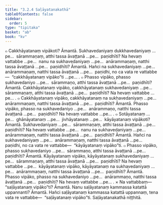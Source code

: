 ```yaml
---
title: "3.2.4 Saḷāyatanakathā"
tableOfContents: false
sidebar:
  order: 5
type: "tipitaka"
basket: "ab"
book: "kv"
---
```



<DynamicBreadcrumb />

<Division number="638" book="kv" bookNo="32" page="339">

<Paragraph number="2103" book="kv">
๐ Cakkhāyatanaṃ vipākoti? Āmantā. Sukhavedaniyaṃ dukkhavedaniyaṃ …pe…  sārammaṇaṃ, atthi tassa āvaṭṭanā …pe…  paṇidhīti? Na hevaṃ vattabbe …pe…  nanu na sukhavedaniyaṃ …pe…  anārammaṇaṃ, natthi tassa āvaṭṭanā …pe…  paṇidhīti? Āmantā. Hañci na sukhavedaniyaṃ …pe…  anārammaṇaṃ, natthi tassa āvaṭṭanā …pe…  paṇidhi, no ca vata re vattabbe—  “cakkhāyatanaṃ vipāko”ti …pe… .
</Paragraph>

<Paragraph number="2104" book="kv">
๐ Phasso vipāko, phasso sukhavedaniyo …pe…  sārammaṇo, atthi tassa āvaṭṭanā …pe…  paṇidhīti? Āmantā. Cakkhāyatanaṃ vipāko, cakkhāyatanaṃ sukhavedaniyaṃ …pe…  sārammaṇaṃ, atthi tassa āvaṭṭanā …pe…  paṇidhīti? Na hevaṃ vattabbe …pe… .
</Paragraph>

<Paragraph number="2105" book="kv">
๐ Cakkhāyatanaṃ vipāko, cakkhāyatanaṃ na sukhavedaniyaṃ …pe…  anārammaṇaṃ, natthi tassa āvaṭṭanā …pe…  paṇidhīti? Āmantā. Phasso vipāko, phasso na sukhavedaniyo …pe…  anārammaṇo, natthi tassa āvaṭṭanā …pe…  paṇidhīti? Na hevaṃ vattabbe …pe… .
</Paragraph>

</Division>
<Division number="639" book="kv" bookNo="32" page="339">

<Paragraph number="2106" book="kv">
๐ Sotāyatanaṃ …pe…  ghānāyatanaṃ …pe…  jivhāyatanaṃ …pe…  kāyāyatanaṃ vipākoti? Āmantā. Sukhavedaniyaṃ …pe…  sārammaṇaṃ, atthi tassa āvaṭṭanā …pe…  paṇidhīti? Na hevaṃ vattabbe …pe…  nanu na sukhavedaniyaṃ …pe…  anārammaṇaṃ, natthi tassa āvaṭṭanā …pe…  paṇidhīti? Āmantā. Hañci na sukhavedaniyaṃ …pe…  anārammaṇaṃ, natthi tassa āvaṭṭanā …pe…  paṇidhi, no ca vata re vattabbe—  “kāyāyatanaṃ vipāko”ti.
</Paragraph>

<Paragraph number="2107" book="kv">
๐ Phasso vipāko, phasso sukhavedaniyo …pe…  sārammaṇo, atthi tassa āvaṭṭanā …pe…  paṇidhīti? Āmantā. Kāyāyatanaṃ vipāko, kāyāyatanaṃ sukhavedaniyaṃ …pe…  sārammaṇaṃ, atthi tassa āvaṭṭanā …pe…  paṇidhīti? Na hevaṃ vattabbe …pe…  kāyāyatanaṃ vipāko, kāyāyatanaṃ na sukhavedaniyaṃ …pe…  anārammaṇaṃ, natthi tassa āvaṭṭanā …pe…  paṇidhīti? Āmantā. Phasso vipāko, phasso na sukhavedaniyo …pe…  anārammaṇo, natthi tassa āvaṭṭanā …pe…  paṇidhīti? Na hevaṃ vattabbe …pe… .
</Paragraph>

</Division>
<Division number="640" book="kv" bookNo="32" page="340">

<Paragraph number="2108" book="kv">
× Na vattabbaṃ—  “saḷāyatanaṃ vipāko”ti? Āmantā. Nanu saḷāyatanaṃ kammassa katattā uppannanti? Āmantā. Hañci saḷāyatanaṃ kammassa katattā uppannaṃ, tena vata re vattabbe—  “saḷāyatanaṃ vipāko”ti.

</Paragraph>
</Division>

<Paragraph number="2109" type="center" book="kv">
Saḷāyatanakathā niṭṭhitā.
</Paragraph>